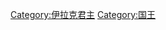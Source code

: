 {{Commonscat|Kings of Iraq}}
{{Catmore}}

[[Category:伊拉克君主|Category:伊拉克君主]]
[[Category:国王|Category:国王]]